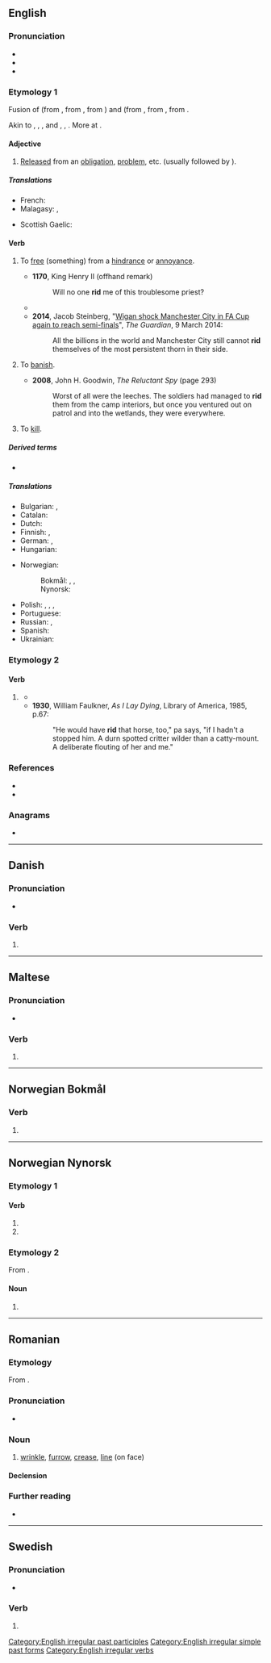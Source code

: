 {{also|RID|riđ|rið|řiď|рід|рид}}
==English==

===Pronunciation===
* {{IPA|en|/ˈɹɪd/}}
* {{audio|en|en-us-rid.ogg|Audio (US)}}
* {{rhymes|en|ɪd|s=1}}

===Etymology 1===
Fusion of {{inh|en|enm|redden||to deliver from, rid, clear}} (from {{inh|en|ang|hreddan||to deliver, rescue, free from, take away}}, from  {{inh|en|gmw-pro|*hraddjan}}, from {{inh|en|gem-pro|*hradjaną||to save, deliver}}) and {{inh|en|enm|ridden||to clear away, remove obstructions}} (from {{inh|en|ang|ġeryddan|t=to clear land}}, from {{inh|en|gem-pro|*riudijaną||to clear}}, from {{der|en|ine-pro|*rewdʰ-||to clear land}}.

Akin to {{cog|ofs|hredda||to save}}, {{cog|nl|redden||to save, deliver}}, {{cog|de|retten||to save, deliver}}, {{m|de|roden||to clear}} and {{m|de|reuten||to clear}}, {{cog|non|ryðja||to clear, empty}}, {{cog|non|hróðja|hrōðja|to clear, strip}}. More at {{m|en|redd}}.

====Adjective====
{{en-adj|-}} {{tlb|en|not used attributively}}

# [[release|Released]] from an [[obligation]], [[problem]], etc. (usually followed by {{m|en|of}}).
#: {{ux|en|I’m glad to be '''rid''' of that stupid nickname.}}

=====Translations=====
{{trans-top|released from}}
* French: {{t+|fr|débarrasser}}
* Malagasy: {{t+|mg|manafaka}}, {{t+|mg|manala}}
{{trans-mid}}
* Scottish Gaelic: {{t|gd|cuidhteas}}
{{trans-bottom}}

====Verb====
{{en-verb|rids|ridding|rid|past2=ridded|past_ptc2=ridded|past_ptc3=ridden|past_ptc3_qual=rare, nonstandard}}

# {{lb|en|transitive}} To [[free]] (something) from a [[hindrance]] or [[annoyance]].
#: {{synonyms|en|deliver|disencumber}}
#: {{ux|en|We're trying to '''rid''' the world of poverty.}}
#* '''1170''', King Henry II (offhand remark)
#*: Will no one '''rid''' me of this troublesome priest?
#* {{quote-journal|en|year=1964|month=May|title=News and Comment: Minister hamstrings BR workshops|journal=Modern Railways|page=291|text=If the Government believes that part of the railways' salvation is to be found in '''ridding''' them of extraneous concerns, it should have had the courage either to close the railway works down as quickly as possible, or to hive them off as an entirely separate concern, [...].}}
#* '''2014''', Jacob Steinberg, "[http://www.theguardian.com/football/2014/mar/09/manchester-city-wigan-athletic-fa-cup Wigan shock Manchester City in FA Cup again to reach semi-finals]", ''The Guardian'', 9 March 2014:
#*: All the billions in the world and Manchester City still cannot '''rid''' themselves of the most persistent thorn in their side.
# {{lb|en|transitive|mostly|obsolete}} To [[banish]].
#* '''2008''', John H. Goodwin, ''The Reluctant Spy'' (page 293)
#*: Worst of all were the leeches. The soldiers had managed to '''rid''' them from the camp interiors, but once you ventured out on patrol and into the wetlands, they were everywhere.
# {{lb|en|transitive|obsolete}} To [[kill]].

=====Derived terms=====
* {{l|en|get rid of}}

=====Translations=====
{{trans-top|to free from a hindrance or annoyance}}
* Bulgarian: {{t+|bg|избавям}}, {{t+|bg|отървавам}}
* Catalan: {{t+|ca|alliberar}}
* Dutch: {{t+|nl|kwijt}}
* Finnish: {{t+|fi|vapauttaa}}, {{t+|fi|päästää}}
* German: {{t+|de|befreien}}, {{t|de|vom Halse schaffen}}
* Hungarian: {{t+|hu|megszabadít}}
{{trans-mid}}
* Norwegian:
*: Bokmål: {{t|nb|kvitte}}, {{t+|nb|fri}}, {{t+|nb|frigjøre}}
*: Nynorsk: {{t|nn|kvitte}}
* Polish: {{t+|pl|uwalniać|impf}}, {{t+|pl|uwolnić|pf}}, {{t|pl|wybawiać|impf}}, {{t+|pl|wybawić|pf}}
* Portuguese: {{t+|pt|libertar}}
* Russian: {{t+|ru|избавля́ть|impf}}, {{t+|ru|изба́вить|pf}}
* Spanish: {{t+|es|liberar}}
* Ukrainian: {{t|uk|звільняти}}
{{trans-bottom}}

===Etymology 2===

====Verb====
{{head|en|verb form}}

# {{lb|en|obsolete|or|nonstandard}} {{en-past of|ride}}
#* {{RQ:Thackeray Henry Esmond|volume=II|chapter=I Go on the Vigo Bay Expedition, Taste Salt Water and Smell Powder|page=96|passage=He '''rid''' to the end of the village, where he alighted and ſent a man thence to Mr. Tuſher with a meſſage that a gentleman of London would ſpeak to him on urgent buſineſs.}}
#* '''1930''', William Faulkner, ''As I Lay Dying'', Library of America, 1985, p.67:
#*: "He would have '''rid''' that horse, too," pa says, "if I hadn't a stopped him. A durn spotted critter wilder than a catty-mount. A deliberate flouting of her and me."

===References===
* {{R:Online Etymology Dictionary}}
* {{R:Lexico}}

===Anagrams===
* {{anagrams|en|a=dir|D.R.I.|DRI|Dir.|IDR|dir|dir.}}

[[Category:English irregular past participles]]
[[Category:English irregular simple past forms]]
[[Category:English irregular verbs]]

----

==Danish==

===Pronunciation===
* {{IPA|da|/riːd/|[ʁiðˀ]}}

===Verb===
{{head|da|verb form}}

# {{imperative of|da|ride}}

----

==Maltese==

===Pronunciation===
* {{IPA|mt|/riːt/}}

===Verb===
{{head|mt|verb form}}

# {{inflection of|mt|ried||2|s|imperative}}

----

==Norwegian Bokmål==

===Verb===
{{head|nb|verb form}}

# {{imperative of|nb|ride}}

----

==Norwegian Nynorsk==

===Etymology 1===

====Verb====
{{head|nn|verb form}}

# {{infl of|nn|ride||pres|tense}}
# {{infl of|nn|ride||imp}}

===Etymology 2===
From {{inh|nn|non|hríð}}.

====Noun====
{{nn-noun-irreg|f|rida|ds2=ridi|rider|ridene}}

# {{nn-former|ri|1938}}

----

==Romanian==

===Etymology===
From {{bor|ro|fr|ride}}.

===Pronunciation===
* {{IPA|ro|/rid/}}

===Noun===
{{ro-noun|n|riduri}}

# [[wrinkle]], [[furrow]], [[crease]], [[line]] (on face)

====Declension====
{{ro-noun-n-uri}}

===Further reading===
* {{R:DEX}}

----

==Swedish==

===Pronunciation===
* {{rhymes|sv|iːd|s=1}}

===Verb===
{{head|sv|verb form}}

# {{sv-verb-form-imp|rida}}